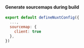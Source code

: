 #### Generate sourcemaps during build

```js file=nuxt.config.js
export default defineNuxtConfig({
  ...,
  sourcemap: {
    client: true
  },
})
```